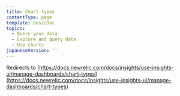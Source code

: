 ```yaml
---
title: Chart types
contentType: page
template: basicDoc
topics:
  - Query your data
  - Explore and query data
  - Use charts
japaneseVersion: ''
---
```


Redirects to [https://docs.newrelic.com/docs/insights/use-insights-ui/manage-dashboards/chart-types](https://docs.newrelic.com/docs/insights/use-insights-ui/manage-dashboards/chart-types)
